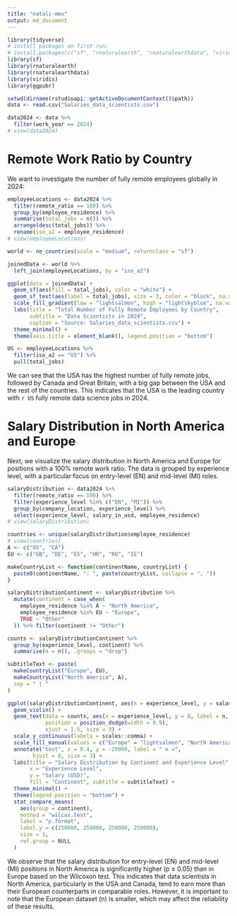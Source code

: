 ```yaml
---
title: "natali-mmx"
output: md_document
---
```


```r
library(tidyverse)
# install packages on first run:
# install.packages(c("sf", "rnaturalearth", "rnaturalearthdata", "viridis", "ggpubr"))
library(sf)
library(rnaturalearth)
library(rnaturalearthdata)
library(viridis)
library(ggpubr)
```

```r
setwd(dirname(rstudioapi::getActiveDocumentContext()$path))
data <- read.csv("Salaries_data_scientists.csv")
```

```r
data2024 <- data %>%
  filter(work_year == 2024)
# view(data2024)
```

# Remote Work Ratio by Country

We want to investigate the number of fully remote employees globally in 2024:

```r
employeeLocations <- data2024 %>%
  filter(remote_ratio == 100) %>%
  group_by(employee_residence) %>%
  summarise(total_jobs = n()) %>%
  arrange(desc(total_jobs)) %>%
  rename(iso_a2 = employee_residence)
# view(employeeLocations)
```

```r
world <- ne_countries(scale = "medium", returnclass = "sf")

joinedData <- world %>%
  left_join(employeeLocations, by = "iso_a2")

ggplot(data = joinedData) +
  geom_sf(aes(fill = total_jobs), color = "white") +
  geom_sf_text(aes(label = total_jobs), size = 3, color = "black", na.rm = TRUE) +
  scale_fill_gradient(low = "lightsalmon", high = "lightskyblue", na.value = "grey90", name = "Total Jobs") +
  labs(title = "Total Number of Fully Remote Employees by Country",
       subtitle = "Data Scientists in 2024",
       caption = "Source: Salaries_data_scientists.csv") +
  theme_minimal() +
  theme(axis.title = element_blank(), legend.position = "bottom")

US <- employeeLocations %>%
  filter(iso_a2 == "US") %>%
  pull(total_jobs)

```

We can see that the USA has the highest number of fully remote jobs, followed by Canada and Great Britain, with a big gap between the USA and the rest of the countries. This indicates that the USA is the leading country with `r US` fully remote data science jobs in 2024.

# Salary Distribution in North America and Europe

Next, we visualize the salary distribution in North America and Europe for positions with a 100% remote work ratio. The data is grouped by experience level, with a particular focus on entry-level (EN) and mid-level (MI) roles.

```r
salaryDistribution <- data2024 %>%
  filter(remote_ratio == 100) %>%
  filter(experience_level %in% c("EN", "MI")) %>%
  group_by(company_location, experience_level) %>%
  select(experience_level, salary_in_usd, employee_residence)
# view(salaryDistribution)

countries <- unique(salaryDistribution$employee_residence)
# view(countries)
A <- c("US", "CA")
EU <- c("GB", "DE", "ES", "HR", "RO", "IE")

makeCountryList <- function(continentName, countryList) {
  paste0(continentName, ": ", paste(countryList, collapse = ", "))
}

salaryDistributionContinent <- salaryDistribution %>%
  mutate(continent = case_when(
    employee_residence %in% A ~ "North America",
    employee_residence %in% EU ~ "Europe",
    TRUE ~ "Other"
  )) %>% filter(continent != "Other")

counts <- salaryDistributionContinent %>%
  group_by(experience_level, continent) %>%
  summarise(n = n(), .groups = "drop")
```

```r
subtitleText <- paste(
  makeCountryList("Europe", EU),
  makeCountryList("North America", A),
  sep = " | "
)

ggplot(salaryDistributionContinent, aes(x = experience_level, y = salary_in_usd, fill = continent)) +
  geom_violin() +
  geom_text(data = counts, aes(x = experience_level, y = 0, label = n, group = continent),
            position = position_dodge(width = 0.9),
            vjust = 1.5, size = 3) +
  scale_y_continuous(labels = scales::comma) +
  scale_fill_manual(values = c("Europe" = "lightsalmon", "North America" = "lightskyblue")) +
  annotate("text", x = 0.4, y = -20000, label = " n =", 
        hjust = 0, size = 3) +
  labs(title = "Salary Distribution by Continent and Experience Level",
       x = "Experience Level",
       y = "Salary (USD)",
       fill = "Continent", subtitle = subtitleText) +
  theme_minimal() +
  theme(legend.position = "bottom") +
  stat_compare_means(
    aes(group = continent),
    method = "wilcox.test",
    label = "p.format",
    label.y = c(250000, 250000, 250000, 250000),
    size = 3,
    ref.group = NULL
  )
```

We observe that the salary distribution for entry-level (EN) and mid-level (MI) positions in North America is significantly higher (p ≤ 0.05) than in Europe based on the Wilcoxon test. This indicates that data scientists in North America, particularly in the USA and Canada, tend to earn more than their European counterparts in comparable roles. However, it is important to note that the European dataset (n) is smaller, which may affect the reliability of these results.
